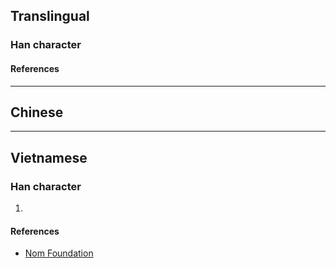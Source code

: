 {{character info/new}}
==Translingual==

===Han character===
{{Han char|rn=9|rad=人|as=08|sn=10|four=|canj=OBD|ids=⿰亻采}}

====References====
{{Han ref|kx=0109.171|dkj=00822|dj=0233.030|hdz=10181.030|uh=5038}}

----

==Chinese==
{{zh-see|睬|v}}

----

==Vietnamese==

===Han character===
{{vi-readings|reading=[[thái]]|rs=人08}}

# {{rfdef|vi|sort=人08}}

====References====
* [http://nomfoundation.org/common/nom_details.php?codepoint=5038 Nom Foundation]

{{cln|vi|Han tu}}
